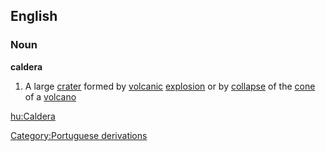 ==English==
===Noun===
{{wikipedia}}
'''caldera'''
#A large [[crater]] formed by [[volcanic]] [[explosion]] or by [[collapse]] of the [[cone]] of a [[volcano]]
[[Category:Portuguese derivations]]

[[hu:Caldera]]